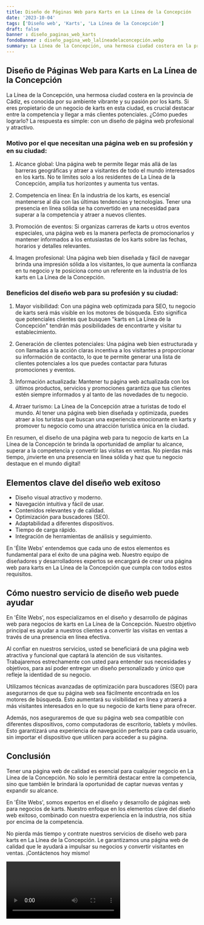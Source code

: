 ```yaml
---
title: Diseño de Páginas Web para Karts en La Línea de la Concepción
date: '2023-10-04'
tags: ['Diseño web', 'Karts', 'La Línea de la Concepción']
draft: false
banner : diseño_paginas_web_karts
fondoBanner : diseño_pagina_web_lalíneadelaconcepción.webp
summary: La Línea de la Concepción, una hermosa ciudad costera en la provincia de Cádiz, es conocida por su ambiente vibrante y su pasión por los karts. Si eres propietario de un negocio de karts en esta ciudad, es crucial destacar entre la competencia y llegar a más clientes potenciales. ¿Cómo puedes lograrlo? La respuesta es simple con un diseño de página web profesional y atractivo.
---
```


## Diseño de Páginas Web para Karts en La Línea de la Concepción

La Línea de la Concepción, una hermosa ciudad costera en la provincia de Cádiz, es conocida por su ambiente vibrante y su pasión por los karts. Si eres propietario de un negocio de karts en esta ciudad, es crucial destacar entre la competencia y llegar a más clientes potenciales. ¿Cómo puedes lograrlo? La respuesta es simple: con un diseño de página web profesional y atractivo.

### Motivo por el que necesitan una página web en su profesión y en su ciudad:

1. Alcance global: Una página web te permite llegar más allá de las barreras geográficas y atraer a visitantes de todo el mundo interesados en los karts. No te limites solo a los residentes de La Línea de la Concepción, amplía tus horizontes y aumenta tus ventas.

2. Competencia en línea: En la industria de los karts, es esencial mantenerse al día con las últimas tendencias y tecnologías. Tener una presencia en línea sólida se ha convertido en una necesidad para superar a la competencia y atraer a nuevos clientes.

3. Promoción de eventos: Si organizas carreras de karts u otros eventos especiales, una página web es la manera perfecta de promocionarlos y mantener informados a los entusiastas de los karts sobre las fechas, horarios y detalles relevantes.

4. Imagen profesional: Una página web bien diseñada y fácil de navegar brinda una impresión sólida a los visitantes, lo que aumenta la confianza en tu negocio y te posiciona como un referente en la industria de los karts en La Línea de la Concepción.

### Beneficios del diseño web para su profesión y su ciudad:

1. Mayor visibilidad: Con una página web optimizada para SEO, tu negocio de karts será más visible en los motores de búsqueda. Esto significa que potenciales clientes que busquen "karts en La Línea de la Concepción" tendrán más posibilidades de encontrarte y visitar tu establecimiento.

2. Generación de clientes potenciales: Una página web bien estructurada y con llamadas a la acción claras incentiva a los visitantes a proporcionar su información de contacto, lo que te permite generar una lista de clientes potenciales a los que puedes contactar para futuras promociones y eventos.

3. Información actualizada: Mantener tu página web actualizada con los últimos productos, servicios y promociones garantiza que tus clientes estén siempre informados y al tanto de las novedades de tu negocio.

4. Atraer turismo: La Línea de la Concepción atrae a turistas de todo el mundo. Al tener una página web bien diseñada y optimizada, puedes atraer a los turistas que buscan una experiencia emocionante en karts y promover tu negocio como una atracción turística única en la ciudad.

En resumen, el diseño de una página web para tu negocio de karts en La Línea de la Concepción te brinda la oportunidad de ampliar tu alcance, superar a la competencia y convertir las visitas en ventas. No pierdas más tiempo, ¡invierte en una presencia en línea sólida y haz que tu negocio destaque en el mundo digital!

<GifSeo />

<Cta />

## Elementos clave del diseño web exitoso

- Diseño visual atractivo y moderno.
- Navegación intuitiva y fácil de usar.
- Contenidos relevantes y de calidad.
- Optimización para buscadores (SEO).
- Adaptabilidad a diferentes dispositivos.
- Tiempo de carga rápido.
- Integración de herramientas de análisis y seguimiento.

En 'Élite Webs' entendemos que cada uno de estos elementos es fundamental para el éxito de una página web. Nuestro equipo de diseñadores y desarrolladores expertos se encargará de crear una página web para karts en La Línea de la Concepción que cumpla con todos estos requisitos.

## Cómo nuestro servicio de diseño web puede ayudar

En 'Élite Webs', nos especializamos en el diseño y desarrollo de páginas web para negocios de karts en La Línea de la Concepción. Nuestro objetivo principal es ayudar a nuestros clientes a convertir las visitas en ventas a través de una presencia en línea efectiva.

Al confiar en nuestros servicios, usted se beneficiará de una página web atractiva y funcional que captará la atención de sus visitantes. Trabajaremos estrechamente con usted para entender sus necesidades y objetivos, para así poder entregar un diseño personalizado y único que refleje la identidad de su negocio.

Utilizamos técnicas avanzadas de optimización para buscadores (SEO) para asegurarnos de que su página web sea fácilmente encontrada en los motores de búsqueda. Esto aumentará su visibilidad en línea y atraerá a más visitantes interesados en lo que su negocio de karts tiene para ofrecer.

Además, nos aseguraremos de que su página web sea compatible con diferentes dispositivos, como computadoras de escritorio, tablets y móviles. Esto garantizará una experiencia de navegación perfecta para cada usuario, sin importar el dispositivo que utilicen para acceder a su página.

## Conclusión

Tener una página web de calidad es esencial para cualquier negocio en La Línea de la Concepción. No solo le permitirá destacar entre la competencia, sino que también le brindará la oportunidad de captar nuevas ventas y expandir su alcance.

En 'Élite Webs', somos expertos en el diseño y desarrollo de páginas web para negocios de karts. Nuestro enfoque en los elementos clave del diseño web exitoso, combinado con nuestra experiencia en la industria, nos sitúa por encima de la competencia.

No pierda más tiempo y contrate nuestros servicios de diseño web para karts en La Línea de la Concepción. Le garantizamos una página web de calidad que le ayudará a impulsar su negocios y convertir visitantes en ventas. ¡Contáctenos hoy mismo!

<Video />

<CtaBot job='Karts' city='La Línea de la Concepción'/>

<Gmaps query='La Línea de la Concepción+españa+maps' />